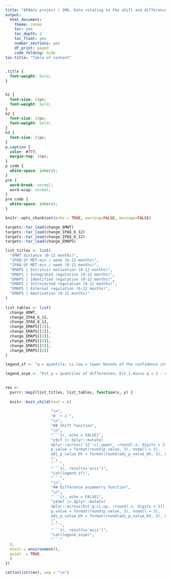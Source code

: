 ```yaml
---
title: "APA&Co project | SM6. Data relating to the shift and difference asymmetry functions to describe the change in 6MWT distance (0-12 months), IPAQ-SF MET-min/week (6-12 months; 0-12 months), and EMAPS scores (0-12 months)"
output: 
  html_document:
    theme: cosmo
    toc: yes
    toc_depth: 2
    toc_float: yes
    number_sections: yes
    df_print: paged
    code_folding: hide
toc-title: "Table of content"
---
```

```css
.title {
  font-weight: bold;
}


h1 {
  font-size: 25px;
  font-weight: bold;
}
h2 {
  font-size: 23px;
  font-weight: bold;
}
h3 {
  font-size: 21px;
}
p.caption {
  color: #777;
  margin-top: 10px;
}
p code {
  white-space: inherit;
}
pre {
  word-break: normal;
  word-wrap: normal;
}
pre code {
  white-space: inherit;
}
```

```r
knitr::opts_chunk$set(echo = TRUE, warning=FALSE, message=FALSE)
```

```r
targets::tar_load(change_6MWT)
targets::tar_load(change_IPAQ_6_12)
targets::tar_load(change_IPAQ_0_12)
targets::tar_load(change_EMAPS)

list_titles <- list(
  "6MWT distance (0-12 months)",
  "IPAQ-SF MET-min / week (6-12 months)",
  "IPAQ-SF MET-min / week (0-12 months)",
  "EMAPS | Intrinsic motivation (0-12 months)",
  "EMAPS | Integrated regulation (0-12 months)",
  "EMAPS | Identified regulation (0-12 months)",
  "EMAPS | Introjected regulation (0-12 months)",
  "EMAPS | External regulation (0-12 months)",
  "EMAPS | Amotivation (0-12 months)"
)
  
list_tables <- list(
  change_6MWT,
  change_IPAQ_6_12,
  change_IPAQ_0_12,
  change_EMAPS[[1]],
  change_EMAPS[[2]],
  change_EMAPS[[3]],
  change_EMAPS[[4]],
  change_EMAPS[[5]],
  change_EMAPS[[6]]
)

legend_sf <- "q = quantile; ci.low = lower bounds of the confidence intervals; ci.up = upper bounds of the confidence intervals; adj_p_value_bh = p value adjusted for multiple comparisons using the Benjamini-Hochberg False Discovery Rate method."

legend_asym <- "Est_q = quantiles of differences; Est_1.minus.q = 1 - quantiles of differences; SUM = sum of quantiles; ci.low = lower bounds of the confidence intervals; ci.up = upper bounds of the confidence intervals; adj_p_value_bh = p value adjusted for multiple comparisons using the Benjamini-Hochberg False Discovery Rate method." 
  
```

```r
res <-
  purrr::map2(list_titles, list_tables, function(x, y) {
  
  knitr::knit_child(text = c(
                    
                    "\n",
                    "# `r x`",
                    "\n",
                    "## Shift function",
                    "\n",
                    "```{r, echo = FALSE}",
                    "y$sf |> dplyr::mutate(
                    dplyr::across(`12`:ci_upper, ~round(.x, digits = 2)),
                    p_value = format(round(p_value, 3), nsmall = 3),
                    adj_p_value_bh = format(round(adj_p_value_bh, 3), nsmall = 3)
                    )",
                    "```",
                    "```{r, results='asis'}",
                    "cat(legend_sf)",
                    "```",
                    "\n",
                    "## Difference asymmetry function",
                    "\n",
                    "```{r, echo = FALSE}",
                    "y$daf |> dplyr::mutate(
                    dplyr::across(Est_q:ci.up, ~round(.x, digits = 2)),
                    p.value = format(round(p.value, 3), nsmall = 3),
                    adj_p_value_bh = format(round(adj_p_value_bh, 3), nsmall = 3)
                    )",
                    "```",
                    "```{r, results='asis'}",
                    "cat(legend_asym)",
                    "```"
  ),
  envir = environment(),
  quiet  = TRUE
  )
})

cat(unlist(res), sep = "\n")

```


